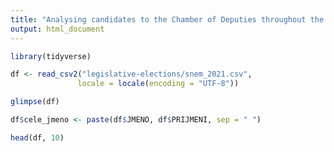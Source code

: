 ```yaml
---
title: "Analysing candidates to the Chamber of Deputies throughout the elections"
output: html_document
---
```

```r
library(tidyverse)
```
```r
df <- read_csv2("legislative-elections/snem_2021.csv",
               locale = locale(encoding = "UTF-8"))

glimpse(df)
```

```r
df$cele_jmeno <- paste(df$JMENO, df$PRIJMENI, sep = " ")

head(df, 10)
```
